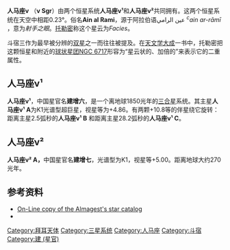 '''人马座ν''' （'''ν Sgr'''）由两个恒星系统'''人马座ν¹'''和'''人马座ν²'''共同拥有。这两个恒星系统在天空中相距0.23°。俗名'''Ain al Rami'''，源于阿拉伯语عين الرامي  ''<sup>c</sup>ain ar-rāmī'' ，意为''射手之眼''。[[托勒密|托勒密]]称这个星云为''Facies''。

斗宿三作为最早被分辨的[[双星|双星]]之一而往往被提及。在[[天文学大成|天文学大成]]一书中，托勒密把这颗恒星和附近的[[球状星团|球状星团]][[NGC_6717|NGC 6717]]形容为“星云状的、加倍的”来表示它的二重属性。{{Citation needed|date=September 2009}}

==人马座ν¹==
{{Starbox short |
 name=ν¹ Sagittarii |
 epoch=[[J2000.0|J2000.0]] |
 constell=[[人马座|人马座]] |
 星官=[[玄武|玄武]] [[斗宿|斗宿]] [[建_(星官)|建]] |
 ra=18<sup>h</sup> 54<sup>m</sup> 10.2<sup>s</sup> |
 dec=-22° 44' 42" |
 spectral=K2I+B9V: |
 appmag_v=+4.86 |
 dist_ly=1850 ± 900 |
 dist_pc=570 ± 270 |
 names=32 Sagittarii, [[亮星星表|HR]] 7116,<BR/>[[HD星表|HD]] 174974, [[SAO星表|SAO]] 187426,<BR/>[[依巴谷星表|HIP]] 92761, [[Star_catalogue#ADS|ADS]] 11794,<BR/>CCDM 18542-2245
}}

'''人马座ν¹'''，中国星官名'''建增六'''，是一个离地球1850光年的[[三合星|三合星]]系统。其主星'''人马座ν¹ A'''为K1光谱型超巨星，视星等为+4.86。有两颗+10.8等的伴星绕它旋转：距离主星2.5弧秒的'''人马座ν¹ B''' 和距离主星28.2弧秒的'''人马座ν¹ C'''。

{{clear}}

==人马座ν²==
{{Starbox short |
 name=ν² Sagittarii |
 epoch=[[J2000.0|J2000.0]] |
 constell=[[人马座|人马座]] |
 星官=[[玄武|玄武]] [[斗宿|斗宿]] [[建_(星官)|建]] |
 ra=18<sup>h</sup> 55<sup>m</sup> 07.1<sup>s</sup> |
 dec=-22° 40' 17" |
 spectral=K1Ib/II |
 appmag_v=+5.00 |
 dist_ly=270 ± 21 |
 dist_pc=83 ± 6 |
 names=35 Sagittarii, [[亮星星表|HR]] 7120,<BR/>[[HD星表|HD]] 175190, [[SAO星表|SAO]] 187445,<BR/>[[依巴谷星表|HIP]] 92845
}}
'''人马座ν² A，'''中国星官名'''建增七'''，光谱型为K1，视星等+5.00。距离地球大约270光年。

{{clear}}

==参考资料==
*[https://web.archive.org/web/20071115020105/http://astro.isi.edu/reference/almagest.html On-Line copy of the Almagest's star catalog]
*{{Cite book | author = 伊世同 | title = 《中西对照恒星图表》 | pages = P163  | language= zh-hans }}

[[Category:拜耳天体|Category:拜耳天体]]
[[Category:三星系统|Category:三星系统]]
[[Category:人马座|Category:人马座]]
[[Category:斗宿|Category:斗宿]]
[[Category:建_(星官)|Category:建 (星官)]]